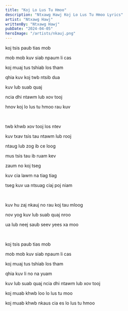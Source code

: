 ```yaml
---
title: "Koj Lo Lus Tu Hmoo"
description: "Ntxawg Hawj Koj Lo Lus Tu Hmoo Lyrics"
artist: "Ntxawg Hawj"
writtenBy: "Ntxawg Hawj"
pubDate: "2024-04-05"
heroImage: "/artists/nkauj.png"
---
```


koj tsis paub tias mob

mob mob kuv siab npaum li cas

koj muaj tus tshiab los tham

qhia kuv koj twb ntsib dua

kuv lub suab quaj

ncia dhi ntawm lub xov tooj

hnov koj lo lus tu hmoo rau kuv

<br />

twb khwb xov tooj los ntev

kuv txav tsis tau ntawm lub rooj

ntaug lub zog ib ce loog

mus tsis tau ib ruam kev

zaum no koj tseg

kuv cia lawm na tiag tiag

tseg kuv ua ntsuag ciaj poj niam

<br />

kuv hu zaj nkauj no rau koj tau mloog

nov yog kuv lub suab quaj nroo

ua lub neej saub seev yees xa moo

<br />

koj tsis paub tias mob

mob mob kuv siab npaum li cas

koj muaj tus tshiab los tham

qhia kuv li no na yuam

kuv lub suab quaj ncia dhi ntawm lub xov tooj

koj muab khwb loo lo lus tu moo

koj muab khwb nkaus cia es lo lus tu hmoo
